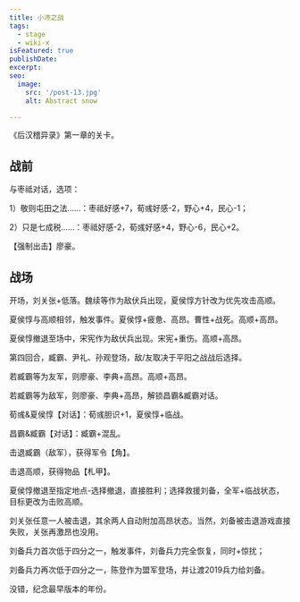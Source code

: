 ```yaml
---
title: 小沛之战
tags:
  - stage
  - wiki-x
isFeatured: true
publishDate: 
excerpt: 
seo:
  image:
    src: '/post-13.jpg'
    alt: Abstract snow

---
```



《后汉稽异录》第一章的关卡。

<h2  class='section-title'>战前</h2>

与枣祗对话，选项：

1）敬则屯田之法……：枣祗好感+7，荀彧好感-2，野心+4，民心-1；

2）只是七成税……：枣祗好感-2，荀彧好感+4，野心-6，民心+2。

【强制出击】廖豪。

<h2  class='section-title'>战场</h2>

开场，刘关张+低落。魏续等作为敌伏兵出现，夏侯惇方针改为优先攻击高顺。

夏侯惇与高顺相邻，触发事件。夏侯惇+疲惫、高昂。曹性+战死。高顺+高昂。

夏侯惇撤退至场中，宋宪作为敌伏兵出现。宋宪+重伤。高顺+高昂。

第四回合，臧霸、尹礼、孙观登场，敌/友取决于平阳之战战后选择。

若臧霸等为友军，则廖豪、李典+高昂。高顺+高昂。

若臧霸等为敌军，则廖豪、李典+高昂，解锁昌霸&臧霸对话。

荀彧&夏侯惇【对话】：荀彧胆识+1，夏侯惇+临战。

昌霸&臧霸【对话】：臧霸+混乱。

击退臧霸（敌军），获得军令【角】。

击退高顺，获得物品【札甲】。

夏侯惇撤退至指定地点-选择撤退，直接胜利；选择救援刘备，全军+临战状态，目标更改为击败高顺。

刘关张任意一人被击退，其余两人自动附加高昂状态。当然，刘备被击退游戏直接失败，关张再激昂也没用。

刘备兵力首次低于四分之一，触发事件，刘备兵力完全恢复，同时+惊扰；

刘备兵力再次低于四分之一，陈登作为盟军登场，并让渡2019兵力给刘备。

<p class="italic ...">没错，纪念最早版本的年份。</p>
